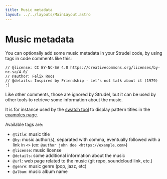 ```yaml
---
title: Music metadata
layout: ../../layouts/MainLayout.astro
---
```



# Music metadata

You can optionally add some music metadata in your Strudel code, by using tags in code comments like this:

```
// @license: CC BY-NC-SA 4.0 https://creativecommons.org/licenses/by-nc-sa/4.0/
// @author: Felix Roos
// @details: Inspired by Friendship - Let's not talk about it (1979) :)
```

Like other comments, those are ignored by Strudel, but it can be used by other tools to retrieve some information about the music.

It is for instance used by the [swatch tool](https://github.com/tidalcycles/strudel/tree/main/my-patterns) to display pattern titles in the [examples page](https://strudel.tidalcycles.org/examples/).

Available tags are:
- `@title`: music title
- `@by`: music author(s), separated with comma, eventually followed with a link in `<>` (ex: `@author john doe <https://example.com>`)
- `@license`: music license
- `@details`: some additional information about the music
- `@url`: web page related to the music (git repo, soundcloud link, etc.)
- `@genre`: music genre (pop, jazz, etc)
- `@album`: music album name
